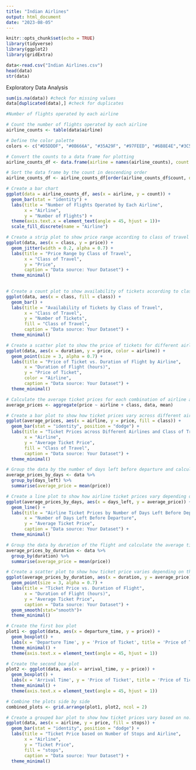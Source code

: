 ```yaml
---
title: "Indian Airlines"
output: html_document
date: "2023-08-05"
---
```


```r
knitr::opts_chunk$set(echo = TRUE)
library(tidyverse)
library(ggplot2)
library(gridExtra)
```

```r
data<-read.csv("Indian Airlines.csv")
head(data)
str(data)
```

Exploratory Data Analysis

```r
sum(is.na(data)) #check for missing values
data[duplicated(data),] #check for duplicates

```
```r
#Number of flights operated by each airline

# Count the number of flights operated by each airline
airline_counts <- table(data$airline)

# Define the color palette
colors <- c("#D5DDDF", "#0B666A", "#35A29F", "#97FEED", "#6B8E4E","#3C5148")

# Convert the counts to a data frame for plotting
airline_counts_df <- data.frame(airline = names(airline_counts), count = as.numeric(airline_counts))

# Sort the data frame by the count in descending order
airline_counts_df <- airline_counts_df[order(airline_counts_df$count, decreasing = TRUE), ]

# Create a bar chart
ggplot(data = airline_counts_df, aes(x = airline, y = count)) +
  geom_bar(stat = "identity") +
  labs(title = "Number of Flights Operated by Each Airline",
       x = "Airline",
       y = "Number of Flights") +
  theme(axis.text.x = element_text(angle = 45, hjust = 1))+
  scale_fill_discrete(name = "Airline")
```


```r
# Create a strip plot to show price range according to class of travel
ggplot(data, aes(x = class, y = price)) +
  geom_jitter(width = 0.2, alpha = 0.7) +
  labs(title = "Price Range by Class of Travel",
       x = "Class of Travel",
       y = "Price",
       caption = "Data source: Your Dataset") +
  theme_minimal()
  
```


```r
# Create a count plot to show availability of tickets according to class of travel
ggplot(data, aes(x = class, fill = class)) +
  geom_bar() +
  labs(title = "Availability of Tickets by Class of Travel",
       x = "Class of Travel",
       y = "Number of Tickets",
       fill = "Class of Travel",
       caption = "Data source: Your Dataset") +
  theme_minimal()
```

```r
# Create a scatter plot to show the price of tickets for different airlines based on duration of flight
ggplot(data, aes(x = duration, y = price, color = airline)) +
  geom_point(size = 3, alpha = 0.7) +
  labs(title = "Price of Ticket vs. Duration of Flight by Airline",
       x = "Duration of Flight (hours)",
       y = "Price of Ticket",
       color = "Airline",
       caption = "Data source: Your Dataset") +
  theme_minimal()
```

```r
# Calculate the average ticket prices for each combination of airline and class
average_prices <- aggregate(price ~ airline + class, data, mean)

# Create a bar plot to show how ticket prices vary across different airlines and class of travel
ggplot(average_prices, aes(x = airline, y = price, fill = class)) +
  geom_bar(stat = "identity", position = "dodge") +
  labs(title = "Ticket Prices across Different Airlines and Class of Travel",
       x = "Airline",
       y = "Average Ticket Price",
       fill = "Class of Travel",
       caption = "Data source: Your Dataset") +
  theme_minimal()
```

```r
# Group the data by the number of days left before departure and calculate the average ticket prices
average_prices_by_days <- data %>%
  group_by(days_left) %>%
  summarise(average_price = mean(price))

# Create a line plot to show how airline ticket prices vary depending on when you buy them
ggplot(average_prices_by_days, aes(x = days_left, y = average_price)) +
  geom_line() +
  labs(title = "Airline Ticket Prices by Number of Days Left Before Departure",
       x = "Number of Days Left Before Departure",
       y = "Average Ticket Price",
       caption = "Data source: Your Dataset") +
  theme_minimal()
```
```r
# Group the data by duration of the flight and calculate the average ticket prices
average_prices_by_duration <- data %>%
  group_by(duration) %>%
  summarise(average_price = mean(price))

# Create a scatter plot to show how ticket price varies depending on the duration of the flight
ggplot(average_prices_by_duration, aes(x = duration, y = average_price)) +
  geom_point(size = 3, alpha = 0.7) +
  labs(title = "Ticket Price vs. Duration of Flight",
       x = "Duration of Flight (hours)",
       y = "Average Ticket Price",
       caption = "Data source: Your Dataset") +
  geom_smooth(stat="smooth")+
  theme_minimal()
```

```r
# Create the first box plot
plot1 <- ggplot(data, aes(x = departure_time, y = price)) +
  geom_boxplot() +
  labs(x = 'Departure Time', y = 'Price of Ticket', title = 'Price of Ticket depending on time of departure') +
  theme_minimal() +
  theme(axis.text.x = element_text(angle = 45, hjust = 1))

# Create the second box plot
plot2 <- ggplot(data, aes(x = arrival_time, y = price)) +
  geom_boxplot() +
  labs(x = 'Arrival Time', y = 'Price of Ticket', title = 'Price of Ticket depending on time of arrival') +
  theme_minimal() +
  theme(axis.text.x = element_text(angle = 45, hjust = 1))

# Combine the plots side by side
combined_plots <- grid.arrange(plot1, plot2, ncol = 2)
```
```r
# Create a grouped bar plot to show how ticket prices vary based on no. of stops and airline
ggplot(data, aes(x = airline, y = price, fill = stops)) +
  geom_bar(stat = "identity", position = "dodge") +
  labs(title = "Ticket Price based on Number of Stops and Airline",
       x = "Airline",
       y = "Ticket Price",
       fill = "stops",
       caption = "Data source: Your Dataset") +
  theme_minimal()
```

